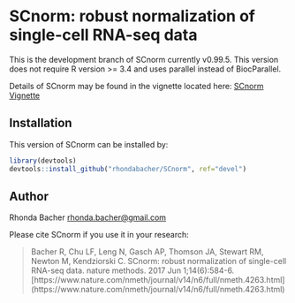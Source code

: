 # SCnorm: robust normalization of single-cell RNA-seq data

This is the development branch of SCnorm currently v0.99.5.
This version does not require R version >= 3.4 and uses parallel instead of BiocParallel.

Details of SCnorm may be found in the vignette located here: [SCnorm Vignette](https://www.biostat.wisc.edu/~kendzior/SCNORM/SCnorm.pdf)

## Installation

This version of SCnorm can be installed by:

```R
library(devtools)
devtools::install_github("rhondabacher/SCnorm", ref="devel")
```

## Author

Rhonda Bacher <rhonda.bacher@gmail.com>

Please cite SCnorm if you use it in your research:

> Bacher R, Chu LF, Leng N, Gasch AP, Thomson JA, Stewart RM, Newton M, 
Kendziorski C. SCnorm: robust normalization of single-cell
RNA-seq data. nature methods. 2017 Jun 1;14(6):584-6.
[https://www.nature.com/nmeth/journal/v14/n6/full/nmeth.4263.html]
(https://www.nature.com/nmeth/journal/v14/n6/full/nmeth.4263.html)

